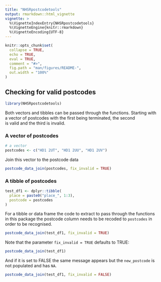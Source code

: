 ```yaml
---
title: "NHSRpostcodetools"
output: rmarkdown::html_vignette
vignette: >
  %\VignetteIndexEntry{NHSRpostcodetools}
  %\VignetteEngine{knitr::rmarkdown}
  %\VignetteEncoding{UTF-8}
---
```


```r
knitr::opts_chunk$set(
  collapse = TRUE,
  echo = TRUE,
  eval = TRUE,
  comment = "#>",
  fig.path = "man/figures/README-",
  out.width = "100%"
)
```

## Checking for valid postcodes

```r
library(NHSRpostcodetools)
```

Both vectors and tibbles can be passed through the functions. 
Starting with a vector of postcodes with the first being terminated, the second  
is valid and the third is invalid.

### A vector of postcodes

```r
# a vector
postcodes <- c("HD1 2UT", "HD1 2UU", "HD1 2UV")
```

Join this vector to the postcode data

```r
postcode_data_join(postcodes, fix_invalid = TRUE)

```

### A tibble of postcodes

```r
test_df1 <- dplyr::tibble(
  place = paste0("place_", 1:3),
  postcode = postcodes
)
```

For a tibble or data frame the code to extract to pass through the functions in
this package the postcode column needs to be recoded to `postcodes` in order
to be recognised.

```r
postcode_data_join(test_df1, fix_invalid = TRUE)

```

Note that the parameter `fix_invalid = TRUE` defaults to TRUE:

```r
postcode_data_join(test_df1)

```

And if it is set to FALSE the same message appears but the `new_postcode` is not
populated and has `NA`.

```r
postcode_data_join(test_df1, fix_invalid = FALSE)

```
